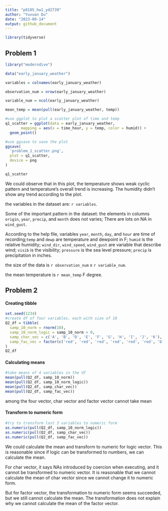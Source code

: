 ```yaml
---
title: "p8105_hw1_yd2739"
author: "Yuxuan Du"
date: "2023-09-14"
output: github_document
---
```


```r
library(tidyverse)
```

## Problem 1
```r
library("moderndive")

data("early_january_weather")

variables = colnames(early_january_weather)

observation_num = nrow(early_january_weather)

variable_num = ncol(early_january_weather)

mean_temp = mean(pull(early_january_weather, temp))

#use ggplot to plot a scatter plot of time and temp
q1_scatter = ggplot(data = early_january_weather, 
       mapping = aes(x = time_hour, y = temp, color = humid)) + 
  geom_point()

#use ggsave to save the plot
ggsave(
  'problem_1_scatter.png',
  plot = q1_scatter,
  device = png
)

q1_scatter
```

We could observe that in this plot, the temperature shows weak cyclic pattern
and  temperature's overall trend is increasing. The humidity didn't show any
trend according to the plot. 

the variables in the dataset are: `r variables`. 

Some of the important pattern in the dataset: the elements in columns
`origin`, `year`, `precip`, and `month` does not varies; There are lots on NA in `wind_gust`.

According to the help file, variables `year`, `month`, `day`, and `hour` are time of recording;`temp` and `dewp` are temperature and dewpoint in F; `humid` is the relative humidity; `wind_dir`, `wind_speed`, `wind_gust` are variable that describe wind; 
`visib` is the visibility; `pressure` is the sea level pressure; `precip` is 
precipitation in inches.

the size of the data is `r observation_num` x `r variable_num`. 

the mean temperature is `r mean_temp` F degree. 

## Problem 2

#### Creating tibble
```r
set.seed(1234)
#create df of four variables, each with size of 10
Q2_df = tibble(
  samp_10_norm = rnorm(10),
  samp_10_norm_logic = samp_10_norm > 0,
  samp_char_vec = c('A', 'B', 'D', 'E', 'F', 'G', 'H', 'I', 'J', 'K'),
  samp_fac_vec = factor(c('red', 'red', 'red', 'red', 'red', 'red', 'blue', 'blue', 'yellow', 'yellow'))
)
Q2_df
```

#### Calculating means

```r
#take means of 4 variables in the df
mean(pull(Q2_df, samp_10_norm))
mean(pull(Q2_df, samp_10_norm_logic))
mean(pull(Q2_df, samp_char_vec))
mean(pull(Q2_df, samp_fac_vec))
```

among the four vector, char vector and factor vector cannot take mean

#### Transform to numeric form

```r
#try to transform last 3 variables to numeric form
as.numeric(pull(Q2_df, samp_10_norm_logic))
as.numeric(pull(Q2_df, samp_char_vec))
as.numeric(pull(Q2_df, samp_fac_vec))
```
We could calculate the mean and transform to numeric for logic vector. 
This is reasonable since if logic can be transformed to numbers, we can calculate the mean.

For char vector, it says NAs introduced by coercion when executing, and it 
cannot be transformed to numeric vector. It is reasonable that we cannot calculate
the mean of char vector since we cannot change it to numeric form. 

But for factor vector, the  transformation to numeric form seems succeeded, but we still cannot calculate the mean. 
The transformation does not explain why we cannot calculate the mean of the factor vector.